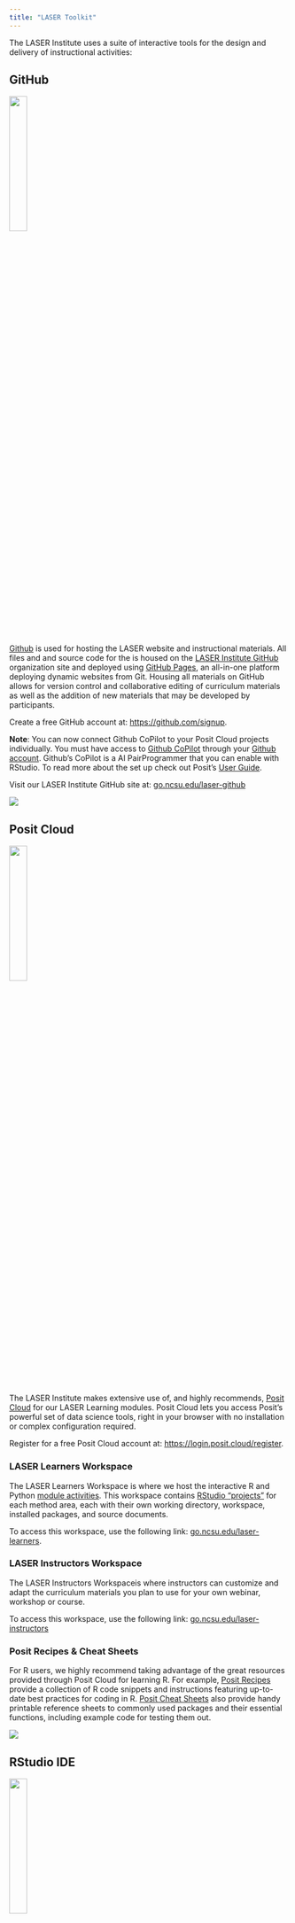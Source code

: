 ```yaml
---
title: "LASER Toolkit"
---
```


The LASER Institute uses a suite of interactive tools for the design and delivery of instructional activities:

## GitHub

![](images/github-logo.png){width="25%"}

[Github](https://github.com) is used for hosting the LASER website and instructional materials. All files and and source code for the is housed on the [LASER Institute GitHub](https://github.com/laser-institute) organization site and deployed using [GitHub Pages](https://pages.github.com), an all-in-one platform deploying dynamic websites from Git. Housing all materials on GitHub allows for version control and collaborative editing of curriculum materials as well as the addition of new materials that may be developed by participants.

Create a free GitHub account at: <https://github.com/signup>.

**Note**: You can now connect Github CoPilot to your Posit Cloud projects individually. You must have access to [Github CoPilot](https://github.com/features/copilot) through your [Github account](https://github.com/). Github’s CoPilot is a AI PairProgrammer that you can enable with RStudio. To read more about the set up check out Posit's [User Guide](#0).

Visit our LASER Institute GitHub site at: [go.ncsu.edu/laser-github](https://go.ncsu.edu/laser-github)

![](images/laser-github.png)

## Posit Cloud

![](images/posit-logo.png){width="25%"}

The LASER Institute makes extensive use of, and highly recommends, [Posit Cloud](https://posit.co/products/cloud/cloud/) for our LASER Learning modules. Posit Cloud lets you access Posit’s powerful set of data science tools, right in your browser with no installation or complex configuration required.

Register for a free Posit Cloud account at: <https://login.posit.cloud/register>.

### LASER Learners Workspace

The LASER Learners Workspace is where we host the interactive R and Python [module activities](https://laser-institute.github.io/laser-website/curriculum-design.html#module-activities). This workspace contains [RStudio “projects”](https://support.posit.co/hc/en-us/articles/200526207-Using-RStudio-Projects) for each method area, each with their own working directory, workspace, installed packages, and source documents.

To access this workspace, use the following link: [go.ncsu.edu/laser-learners](https://go.ncsu.edu/laser-learners).

### LASER Instructors Workspace

The LASER Instructors Workspaceis where instructors can customize and adapt the curriculum materials you plan to use for your own webinar, workshop or course.

To access this workspace, use the following link: [go.ncsu.edu/laser-instructors](http://go.ncsu.edu/laser-instructors)

### Posit Recipes & Cheat Sheets

For R users, we highly recommend taking advantage of the great resources provided through Posit Cloud for learning R. For example, [Posit Recipes](https://posit.cloud/learn/recipes) provide a collection of R code snippets and instructions featuring up-to-date best practices for coding in R. [Posit Cheat Sheets](https://posit.co/resources/cheatsheets) also provide handy printable reference sheets to commonly used packages and their essential functions, including example code for testing them out.

![](images/laser-posit.png)

## RStudio IDE

![](images/rstudio.png){width="25%"}

[RStudio Desktop](https://posit.co/products/open-source/rstudio) is a free desktop application of the RStudio Integrated Developer Environment (IDE) that runs on Windows, MacOS or Linux. Its advantages over Posit Cloud include offline access, full control over the local environment, customization options, data privacy and security, and the ability to leverage the full resources of your local machine, such as CPU, memory, and storage. While we will be using RStudio through Posit Cloud for the LASER Institute, we recommend shifting to RStudio Desktop for your own research. 

Though we will primarily use Posit Cloud for data analysis activities using R or Python, you are welcome to adapt and complete these activities using a Integrated Developer Environment (IDE) of your preference such as [Jupyter Labs](https://jupyter.org/), [Visual Studio](https://visualstudio.microsoft.com/), [Google Collab](https://colab.research.google.com/), or [PyCharm](https://www.jetbrains.com/pycharm/). Please note that support by the project team for the alternative IDEs is very limited so we will rely on those in our scholar community with expertise to assist.

![](images/laser-rstudio.png)

## Quarto

![](images/quarto.png){width="25%"}

[Quarto](https://quarto.org/) is an open-source scientific and technical publishing system used for creating reproducible, production quality articles, presentations, dashboards, websites, blogs, and books in HTML, PDF, MS Word, ePub, and more. Quarto can be used with R, Python, and other programming languages and is used extensively throughout the institute. All LASER Institute instructional materials, including this website, are created with Quarto.

[Quarto Pub](https://quartopub.com) is a free and easy web publishing platform for Quarto docs. To publish the documents via Quarto Pub, however, you will first need to create an account.

To create a Quarto Pub account, sign up here: <https://quartopub.com/sign-up>

**Note**: If you are using RStudio Desktop, you may need to download and install Quarto here: <https://quarto.org/docs/get-started/>

To interact with a simple example data dashboard built with Quarto for LASER visit: <https://sbkellogg.quarto.pub/final-grades-and-hours-logged/#plots>

![](images/laser-dashboard.png)

## Slack

![](images/slack.png){width="20%"}

Throughout the year, we provide ongoing asynchronous support and communication through Slack ([http://slack.com](http://slack.com/)), a web-based app that allows for text messaging, voice and video calls, and media and file sharing either in private chats or as part of communities called "workspaces." Slack runs on Web, Windows, Linux, MacOS, Android, Windows Phone and iOS.

To join our LASER Institute workspace on Slack, create an account and visit: <https://go.ncsu.edu/laser-slack>.

![](images/laser-slack.png)
